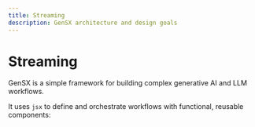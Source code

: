 ```yaml
---
title: Streaming
description: GenSX architecture and design goals
---
```


# Streaming

GenSX is a simple framework for building complex generative AI and LLM workflows.

It uses `jsx` to define and orchestrate workflows with functional, reusable components:

```tsx

```
